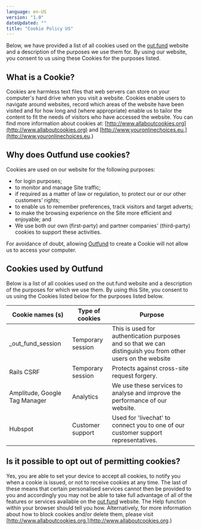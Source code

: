 ```yaml
---
language: en-US
version: "1.0"
dateUpdated: ""
title: "Cookie Policy US"
---
```


Below, we have provided a list of all cookies used on the [out.fund](https://out.fund) website and a description of the purposes we use them for. By using our website, you consent to us using these Cookies for the purposes listed.

## What is a Cookie?

Cookies are harmless text files that web servers can store on your computer's hard drive when you visit a website. Cookies enable users to navigate around websites, record which areas of the website have been visited and for how long and (where appropriate) enable us to tailor the content to fit the needs of visitors who have accessed the website. You can find more information about cookies at: [http://www.allaboutcookies.org](http://www.allaboutcookies.org) and [http://www.youronlinechoices.eu.](http://www.youronlinechoices.eu.)

## Why does Outfund use cookies?

Cookies are used on our website for the following purposes:

- for login purposes;
- to monitor and manage Site traffic;
- if required as a matter of law or regulation, to protect our or our other customers' rights;
- to enable us to remember preferences, track visitors and target adverts;
- to make the browsing experience on the Site more efficient and enjoyable; and
- We use both our own (first-party) and partner companies' (third-party) cookies to support these activities.

For avoidance of doubt, allowing [Outfund](https://out.fund) to create a Cookie will not allow us to access your computer.

## Cookies used by Outfund

Below is a list of all cookies used on the out.fund website and a description of the purposes for
which we use them. By using this Site, you consent to us using the Cookies listed below for the
purposes listed below.

| Cookie names (s)              | Type of cookies   | Purpose                                                                                                     |
| ----------------------------- | ----------------- | ----------------------------------------------------------------------------------------------------------- |
| \_out_fund_session            | Temporary session | This is used for authentication purposes and so that we can distinguish you from other users on the website |
| Rails CSRF                    | Temporary session | Protects against cross-site request forgery.                                                                |
| Amplitude, Google Tag Manager | Analytics         | We use these services to analyse and improve the performance of our website.                                |
| Hubspot                       | Customer support  | Used for 'livechat' to connect you to one of our customer support representatives.                          |

## Is it possible to opt out of permitting cookies?

Yes, you are able to set your device to accept all cookies, to notify you when a cookie is issued,
or not to receive cookies at any time. The last of these means that certain personalised services
cannot then be provided to you and accordingly you may not be able to take full advantage of all
of the features or services available on the [out.fund](https://out.fund) website. The Help function within your
browser should tell you how. Alternatively, for more information about how to block cookies
and/or delete them, please visit [http://www.allaboutcookies.org.](http://www.allaboutcookies.org.)
